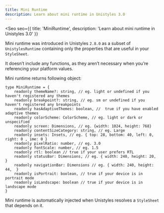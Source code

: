 ```yaml
---
title: Mini Runtime
description: Learn about mini runtime in Unistyles 3.0
---
```



<Seo
    seo={{
        title: 'MiniRuntime',
        description: 'Learn about mini runtime in Unistyles 3.0'
    }}
>

Mini runtime was introduced in Unistyles `2.8.0` as a subset of `UnistylesRuntime` containing only the properties that are useful in your `StyleSheet`.

It doesn’t include any functions, as they aren’t necessary when you’re referencing your platform values.

Mini runtime returns following object:

```tsx
type MiniRuntime = {
    readonly themeName?: string, // eg. light or undefined if you haven't registered any themes
    readonly breakpoint?: string, // eg. sm or undefined if you haven't registered any breakpoints
    readonly hasAdaptiveThemes: boolean, //  true if you have enabled adaptive themes
    readonly colorScheme: ColorScheme, // eg. light or dark or unspecified
    readonly screen: Dimensions, // eg. {width: 1024, height: 768}
    readonly contentSizeCategory: string, // eg. Large
    readonly insets: Insets, // eg. { top: 28, bottom: 40, left: 0, right: 0 , ime: 0 }
    readonly pixelRatio: number, // eg. 3.0
    readonly fontScale: number, // eg. 1.5
    readonly rtl: boolean // true if your user prefers RTL
    readonly statusBar: Dimensions, // eg. { width: 240, height: 20,  }
    readonly navigationBar: Dimensions // eg. { width: 240, height: 44,  }
    readonly isPortrait: boolean, // true if your device is in portrait mode
    readonly isLandscape: boolean // true if your device is in landscape mode
}
```

Mini runtime is automatically injected when Unistyles resolves a `StyleSheet` that depends on it.


</Seo>
